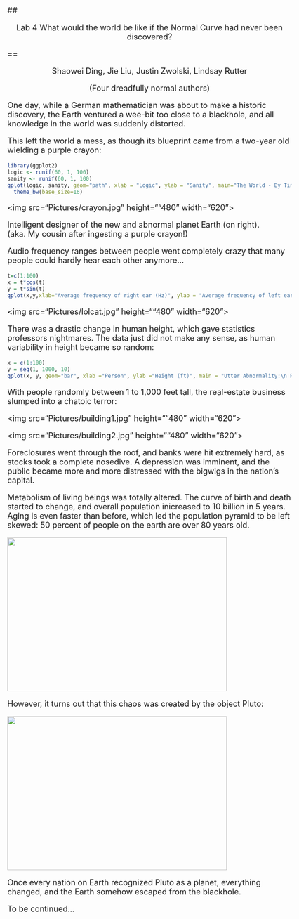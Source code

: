 <style type="text/css">
title {
  font-size:40px;
}
body {
   font-size: 18px;
}
pre {
  font-size: 14px;
}

</style>



## <p align="center">Lab 4  What would the world be like if the Normal Curve had never been discovered?</p>
==
 <p align="center">Shaowei Ding, Jie Liu, Justin Zwolski, Lindsay Rutter </p>
 <p align="center">(Four dreadfully normal authors)</p>

One day, while a German mathematician was about to make a historic discovery, the Earth ventured a wee-bit too close to a blackhole, and all knowledge in the world was suddenly distorted.

This left the world a mess, as though its blueprint came from a two-year old wielding a purple crayon: 

```r
library(ggplot2)
logic <- runif(60, 1, 100)
sanity <- runif(60, 1, 100)
qplot(logic, sanity, geom="path", xlab = "Logic", ylab = "Sanity", main="The World - By Tiny Tim") + theme(legend.position = "none")+geom_path(colour = "purple")+
  theme_bw(base_size=16)
```

<img src="Pictures/crayon.jpg" height=""480" width="620">

Intelligent designer of the new and abnormal planet Earth (on right).  
(aka. My cousin after ingesting a purple crayon!)

Audio frequency ranges between people went completely crazy that many people could
hardly hear each other anymore...


```r
t=c(1:100)
x = t*cos(t)
y = t*sin(t)
qplot(x,y,xlab="Average frequency of right ear (Hz)", ylab = "Average frequency of left ear (Hz)", geom="point", main = "Hearing Ranges:\n Random sampling of 100 people")+geom_path(colour = "green")+theme_bw(base_size=16)
```

<img src="Pictures/lolcat.jpg" height=""480" width="620">

There was a drastic change in human height, which gave statistics professors nightmares. The data just did not make any sense, as human variability in height became so random:

```r
x = c(1:100)
y = seq(1, 1000, 10)
qplot(x, y, geom="bar", xlab ="Person", ylab ="Height (ft)", main = "Utter Abnormality:\n Random sampling of 100 people", stat="identity", fill=as.factor(x)) + theme(legend.position = "none")+theme_bw(base_size=16)
```



With people randomly between 1 to 1,000 feet tall, the real-estate business slumped into a chatoic terror:

<img src="Pictures/building1.jpg" height=""480" width="620">

<img src="Pictures/building2.jpg" height=""480" width="620">


Foreclosures went through the roof, and banks were hit extremely hard, as stocks took a complete nosedive. A depression was imminent, and the public became more and more distressed with the bigwigs in the nation's capital.

Metabolism of living beings was totally altered. The curve of birth and death started to change, and overall population inicreased to 10 billion in 5 years. Aging is even faster than before, which led the population pyramid to be left skewed: 50 percent of people on the earth are over 80 years old.

<img src=http://seedmagazine.com/images/uploads/smallworld_WIDE.jpg" height="350" width="500">

However, it turns out that this chaos was created by the object Pluto:

<img src="http://thumbpress.com/wp-content/uploads/2013/10/Funniest-Government-Shutdown-Memes-%E2%80%94-3.jpg" height="350" width="500">

Once every nation on Earth recognized Pluto as a planet, everything changed, and the Earth somehow escaped from the blackhole.

To be continued...

